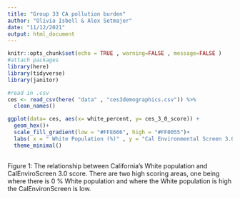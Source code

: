 ```yaml
---
title: "Group 33 CA pollution burden"
author: "Olivia Isbell & Alex Setmajer"
date: "11/12/2021"
output: html_document
---
```


```r
knitr::opts_chunk$set(echo = TRUE , warning=FALSE , message=FALSE )
#attach packages 
library(here)
library(tidyverse) 
library(janitor)
```

```r
#read in .csv 
ces <- read_csv(here( "data" , "ces3demographics.csv")) %>% 
  clean_names() 
```

```r
ggplot(data= ces, aes(x= white_percent, y= ces_3_0_score)) +
  geom_hex()+ 
  scale_fill_gradient(low = "#FFE666", high = "#FF0055")+
  labs( x = " White Population (%)" , y = "Cal Environmental Screen 3.0" , caption = "Data from CalEnviroScreen 3.0")+ 
  theme_minimal()
  
```
Figure 1: The relationship between California's White population and CalEnviroScreen 3.0 score. There are two high scoring areas, one being where there is 0 % White population and where the White population is high the CalEnvironScreen is low. 


